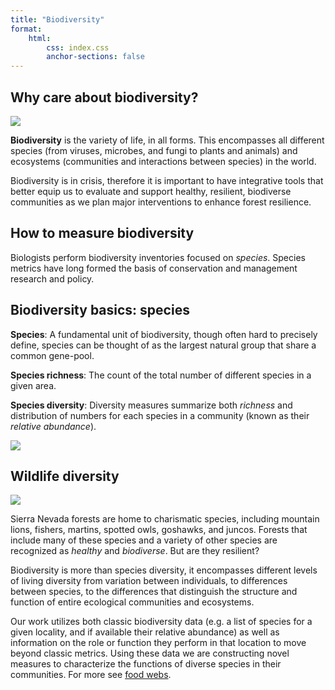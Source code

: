 ```yaml
---
title: "Biodiversity"
format: 
    html:
        css: index.css
        anchor-sections: false
---
```


## Why care about biodiversity?

![](images/ForestType_Collage.png){fig-align="center"}

**Biodiversity** is the variety of life, in all forms. This encompasses all different species (from viruses, microbes, and fungi to plants and animals) and ecosystems (communities and interactions between species) in the world.

Biodiversity is in crisis, therefore it is important to have integrative tools that better equip us to evaluate and support healthy, resilient, biodiverse communities as we plan major interventions to enhance forest resilience.

## How to measure biodiversity
Biologists perform biodiversity inventories focused on *species*.  Species metrics have long formed the basis of conservation and management research and policy.

::: callout-tip
## Biodiversity basics: species

**Species**: A fundamental unit of biodiversity, though often hard to precisely define, species can be thought of as the largest natural group that share a common gene-pool.

**Species richness**: The count of the total number of different species in a given area.

**Species diversity**: Diversity measures summarize both *richness* and distribution of numbers for each species in a community (known as their *relative abundance*).

![](SVG_images/mushroom.svg){fig-align="center"}
:::

## Wildlife diversity

![](images/ForestType_Collage.png){fig-align="center"}

Sierra Nevada forests are home to charismatic species, including mountain lions, fishers, martins, spotted owls, goshawks, and juncos. Forests that include many of these species and a variety of other species are recognized as *healthy* and *biodiverse*. But are they resilient?

Biodiversity is more than species diversity, it encompasses different levels of living diversity from variation between individuals, to differences between species, to the differences that distinguish the structure and function of entire ecological communities and ecosystems.

Our work utilizes both classic biodiversity data (e.g. a list of species for a given locality, and if available their relative abundance) as well as information on the role or function they perform in that location to move beyond classic metrics. Using these data we are constructing novel measures to characterize the functions of diverse species in their communities. For more see [food webs](foodweb.qmd).
